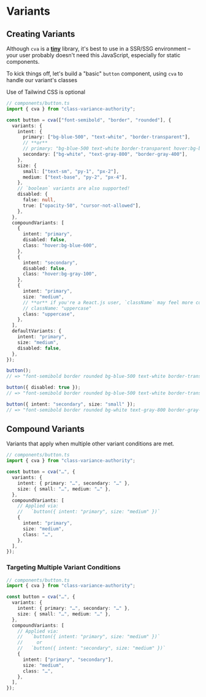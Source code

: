 
# Variants

<Carbon />

## Creating Variants

<Callout type="info">

Although `cva` is a [**tiny**](https://bundlephobia.com/package/class-variance-authority) library, it's best to use in a SSR/SSG environment – your user probably doesn't need this JavaScript, especially for static components.

</Callout>

To kick things off, let's build a "basic" `button` component, using `cva` to handle our variant's classes

<Callout type="info">

Use of Tailwind CSS is optional

</Callout>

```ts
// components/button.ts
import { cva } from "class-variance-authority";

const button = cva(["font-semibold", "border", "rounded"], {
  variants: {
    intent: {
      primary: ["bg-blue-500", "text-white", "border-transparent"],
      // **or**
      // primary: "bg-blue-500 text-white border-transparent hover:bg-blue-600",
      secondary: ["bg-white", "text-gray-800", "border-gray-400"],
    },
    size: {
      small: ["text-sm", "py-1", "px-2"],
      medium: ["text-base", "py-2", "px-4"],
    },
    // `boolean` variants are also supported!
    disabled: {
      false: null,
      true: ["opacity-50", "cursor-not-allowed"],
    },
  },
  compoundVariants: [
    {
      intent: "primary",
      disabled: false,
      class: "hover:bg-blue-600",
    },
    {
      intent: "secondary",
      disabled: false,
      class: "hover:bg-gray-100",
    },
    {
      intent: "primary",
      size: "medium",
      // **or** if you're a React.js user, `className` may feel more consistent:
      // className: "uppercase"
      class: "uppercase",
    },
  ],
  defaultVariants: {
    intent: "primary",
    size: "medium",
    disabled: false,
  },
});

button();
// => "font-semibold border rounded bg-blue-500 text-white border-transparent text-base py-2 px-4 hover:bg-blue-600 uppercase"

button({ disabled: true });
// => "font-semibold border rounded bg-blue-500 text-white border-transparent text-base py-2 px-4 opacity-50 cursor-not-allowed uppercase"

button({ intent: "secondary", size: "small" });
// => "font-semibold border rounded bg-white text-gray-800 border-gray-400 text-sm py-1 px-2 hover:bg-gray-100"
```

## Compound Variants

Variants that apply when multiple other variant conditions are met.

```ts
// components/button.ts
import { cva } from "class-variance-authority";

const button = cva("…", {
  variants: {
    intent: { primary: "…", secondary: "…" },
    size: { small: "…", medium: "…" },
  },
  compoundVariants: [
    // Applied via:
    //   `button({ intent: "primary", size: "medium" })`
    {
      intent: "primary",
      size: "medium",
      class: "…",
    },
  ],
});
```

### Targeting Multiple Variant Conditions

```ts
// components/button.ts
import { cva } from "class-variance-authority";

const button = cva("…", {
  variants: {
    intent: { primary: "…", secondary: "…" },
    size: { small: "…", medium: "…" },
  },
  compoundVariants: [
    // Applied via:
    //   `button({ intent: "primary", size: "medium" })`
    //     or
    //   `button({ intent: "secondary", size: "medium" })`
    {
      intent: ["primary", "secondary"],
      size: "medium",
      class: "…",
    },
  ],
});
```
